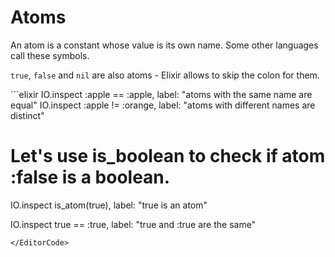 

# Atoms

An atom is a constant whose value is its own name. Some other languages call these symbols.

`true`, `false` and `nil` are also atoms - Elixir allows to skip the colon for them.

<EditorCode>
```elixir
IO.inspect :apple == :apple, label: "atoms with the same name are equal"
IO.inspect :apple != :orange, label: "atoms with different names are distinct"

# Let's use is_boolean to check if atom :false is a boolean.
IO.inspect is_atom(true), label: "true is an atom"

IO.inspect true == :true, label: "true and :true are the same"
```
</EditorCode>
